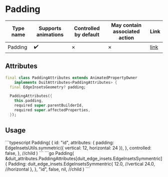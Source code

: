 
# Padding

| Type name | Supports animations | Controlled by default | May contain associated action | Link |
| - | - | - | - | - |
| Padding | :heavy_check_mark: | &cross; | &cross; | [link](https://api.flutter.dev/flutter/widgets/Padding-class.html) |

## Attributes

```dart
final class PaddingAttributes extends AnimatedPropertyOwner
    implements DuitAttributes<PaddingAttributes> {
  final EdgeInsetsGeometry? padding;

  PaddingAttributes({
    this.padding,
    required super.parentBuilderId,
    required super.affectedProperties,
  });
```

## Usage

<Tabs groupId="lang">
  <TabItem value="ts" label="TypeScript" default>
    ```typescript
    Padding(
        {
            id: "id",
            attributes: {
                padding: EdgeInsetsUtils.symmetric({
                    vertical: 12,
                    horizontal: 24
                }),
            },
            controlled: false,
        },
        //child
    )
    ```
  </TabItem>
  <TabItem value="go" label="Go">
    ```go
	Padding(
		&duit_attributes.PaddingAttributes[duit_edge_insets.EdgeInsetsSymmentric]{
			Padding: duit_edge_insets.EdgeInsetsSymmentric{
				12.0, //vertical
				24.0, //horizontal
			},
		},
		"id",
		false,
		nil, //child
	)
    ```
  </TabItem>
</Tabs>

